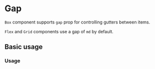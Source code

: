 
# Gap

`Box` component supports `gap` prop for controlling gutters between items.

`Flex` and `Grid` components use a gap of `md` by default.

<Scale values={tokens.spacing} />

## Basic usage

### Usage

<ax-demo name="spacing/gap/usage" />
